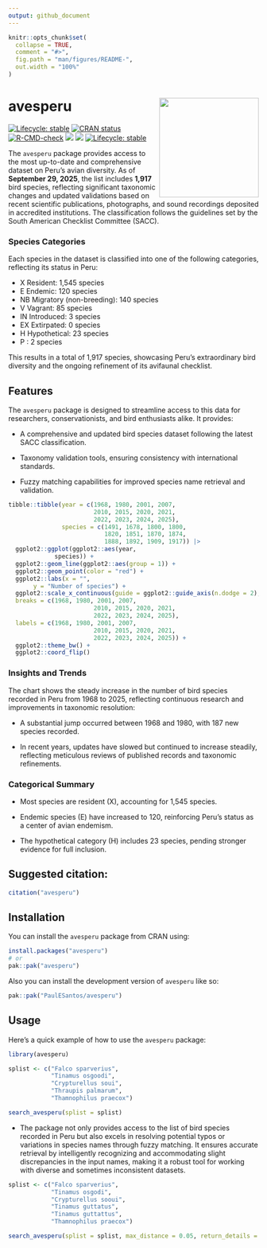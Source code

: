 ```yaml
---
output: github_document
---
```


<!-- README.md is generated from README.Rmd. Please edit that file -->


```r
knitr::opts_chunk$set(
  collapse = TRUE,
  comment = "#>",
  fig.path = "man/figures/README-",
  out.width = "100%"
)
```

# avesperu <a href='https://github.com/PaulESantos/avesperu'><img src='man/figures/avesperu.svg' align="right" height="200" width="200" /></a>


<!-- badges: start -->
[![Lifecycle: stable](https://img.shields.io/badge/lifecycle-stable-green.svg)](https://lifecycle.r-lib.org/articles/stages.html#stable)
[![CRAN status](https://www.r-pkg.org/badges/version/avesperu)](https://CRAN.R-project.org/package=avesperu)
[![R-CMD-check](https://github.com/PaulESantos/avesperu/actions/workflows/R-CMD-check.yaml/badge.svg)](https://github.com/PaulESantos/avesperu/actions/workflows/R-CMD-check.yaml)
[![](http://cranlogs.r-pkg.org/badges/grand-total/avesperu?color=green)](https://cran.r-project.org/package=avesperu)
[![](http://cranlogs.r-pkg.org/badges/last-week/avesperu?color=green)](https://cran.r-project.org/package=avesperu)
[![Lifecycle: stable](https://img.shields.io/badge/lifecycle-stable-brightgreen.svg)](https://lifecycle.r-lib.org/articles/stages.html#stable)
<!-- badges: end -->

The `avesperu` package provides access to the most up-to-date and comprehensive dataset on Peru's avian diversity. As of **September 29, 2025**, the list includes **1,917** bird species, reflecting significant taxonomic changes and updated validations based on recent scientific publications, photographs, and sound recordings deposited in accredited institutions. The classification follows the guidelines set by the South American Checklist Committee (SACC).

### Species Categories

Each species in the dataset is classified into one of the following categories, reflecting its status in Peru:

- X Resident: 1,545 species
- E Endemic: 120 species
- NB Migratory (non-breeding): 140 species
- V Vagrant: 85 species
- IN Introduced: 3 species
- EX Extirpated: 0 species
- H Hypothetical: 23 species
- P : 2 species

This results in a total of 1,917 species, showcasing Peru's extraordinary bird diversity and the ongoing refinement of its avifaunal checklist.

## Features

The `avesperu` package is designed to streamline access to this data for researchers, conservationists, and bird enthusiasts alike. It provides:

- A comprehensive and updated bird species dataset following the latest SACC classification.

- Taxonomy validation tools, ensuring consistency with international standards.

- Fuzzy matching capabilities for improved species name retrieval and validation.


```r
tibble::tibble(year = c(1968, 1980, 2001, 2007, 
                        2010, 2015, 2020, 2021,
                        2022, 2023, 2024, 2025),
               species = c(1491, 1678, 1800, 1800, 
                           1820, 1851, 1870, 1874, 
                           1888, 1892, 1909, 1917)) |> 
  ggplot2::ggplot(ggplot2::aes(year,
             species)) +
  ggplot2::geom_line(ggplot2::aes(group = 1)) +
  ggplot2::geom_point(color = "red") +
  ggplot2::labs(x = "",
       y = "Number of species") +
  ggplot2::scale_x_continuous(guide = ggplot2::guide_axis(n.dodge = 2),
  breaks = c(1968, 1980, 2001, 2007, 
                        2010, 2015, 2020, 2021,
                        2022, 2023, 2024, 2025),
  labels = c(1968, 1980, 2001, 2007, 
                        2010, 2015, 2020, 2021,
                        2022, 2023, 2024, 2025)) +
  ggplot2::theme_bw() +
  ggplot2::coord_flip()
```


### Insights and Trends

The chart shows the steady increase in the number of bird species recorded in Peru from 1968 to 2025, reflecting continuous research and improvements in taxonomic resolution:

- A substantial jump occurred between 1968 and 1980, with 187 new species recorded.

- In recent years, updates have slowed but continued to increase steadily, reflecting meticulous reviews of published records and taxonomic refinements.

### Categorical Summary

- Most species are resident (X), accounting for 1,545 species.

- Endemic species (E) have increased to 120, reinforcing Peru’s status as a center of avian endemism.

- The hypothetical category (H) includes 23 species, pending stronger evidence for full inclusion.

## Suggested citation:

```r
citation("avesperu")
```

## Installation

You can install the `avesperu` package from CRAN using:

```r
install.packages("avesperu")
# or
pak::pak("avesperu")
```

Also you can install the development version of `avesperu` like so:

``` r
pak::pak("PaulESantos/avesperu")
```

## Usage

Here's a quick example of how to use the `avesperu` package:



```r
library(avesperu)

splist <- c("Falco sparverius",
            "Tinamus osgoodi",
            "Crypturellus soui",
            "Thraupis palmarum",
            "Thamnophilus praecox")

search_avesperu(splist = splist)

```

- The package not only provides access to the list of bird species recorded in Peru but also excels in resolving potential typos or variations in species names through fuzzy matching. It ensures accurate retrieval by intelligently recognizing and accommodating slight discrepancies in the input names, making it a robust tool for working with diverse and sometimes inconsistent datasets.

```r
splist <- c("Falco sparverius",
            "Tinamus osgodi",
            "Crypturellus sooui",
            "Tinamus guttatus",
            "Tinamus guttattus",
            "Thamnophilus praecox")

search_avesperu(splist = splist, max_distance = 0.05, return_details = TRUE)

```




